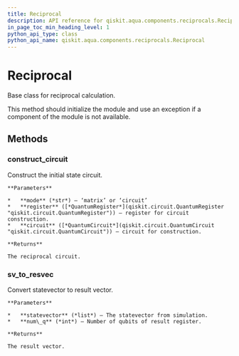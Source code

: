 ```yaml
---
title: Reciprocal
description: API reference for qiskit.aqua.components.reciprocals.Reciprocal
in_page_toc_min_heading_level: 1
python_api_type: class
python_api_name: qiskit.aqua.components.reciprocals.Reciprocal
---
```


# Reciprocal

<Class id="qiskit.aqua.components.reciprocals.Reciprocal" isDedicatedPage={true} github="https://github.com/qiskit-community/qiskit-aqua/tree/stable/0.7/qiskit/aqua/components/reciprocals/reciprocal.py" signature="Reciprocal">
  Base class for reciprocal calculation.

  This method should initialize the module and use an exception if a component of the module is not available.

  ## Methods

  ### construct\_circuit

  <Function id="qiskit.aqua.components.reciprocals.Reciprocal.construct_circuit" signature="abstract Reciprocal.construct_circuit(mode, register=None, circuit=None)">
    Construct the initial state circuit.

    **Parameters**

    *   **mode** (*str*) – ‘matrix’ or ‘circuit’
    *   **register** ([*QuantumRegister*](qiskit.circuit.QuantumRegister "qiskit.circuit.QuantumRegister")) – register for circuit construction.
    *   **circuit** ([*QuantumCircuit*](qiskit.circuit.QuantumCircuit "qiskit.circuit.QuantumCircuit")) – circuit for construction.

    **Returns**

    The reciprocal circuit.
  </Function>

  ### sv\_to\_resvec

  <Function id="qiskit.aqua.components.reciprocals.Reciprocal.sv_to_resvec" signature="abstract Reciprocal.sv_to_resvec(statevector, num_q)">
    Convert statevector to result vector.

    **Parameters**

    *   **statevector** (*list*) – The statevector from simulation.
    *   **num\_q** (*int*) – Number of qubits of result register.

    **Returns**

    The result vector.
  </Function>
</Class>

